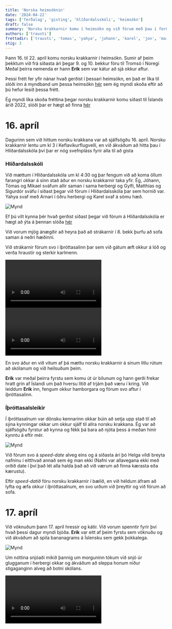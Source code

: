 ```yaml
---
title: 'Norska heimsóknin'
date: '2024-04-22'
tags: ['ferðalag', 'gisting', 'hlíðardalsskóli', 'heimsókn']
draft: false
summary: 'Norsku krakkarnir komu í heimsókn og við fórum með þau í ferðalag'
authors: ['trausti']
frettadir: ['trausti', 'tomas', 'yahya', 'johann', 'karel', 'jon', 'marteinn', 'mikael', 'oreglufolk', 'erik', 'solrun']
stig: 3
---
```



Þann 16. til 22. apríl komu norsku krakkarnir í heimsókn.
Sumir af þeim þekktum við frá síðasta ári þegar 9. og 10. bekkur fóru til Tromsö í Noregi
Meðal þeirra nemenda er hann **Erik** sem var kátur að sjá okkur aftur.


Þessi frétt fer yfir nánar hvað gerðist í þessari heimsókn, en það er líka til slóði inn á myndband um þessa heimsókn [hér](/verkefni/Norsklendingaheimsokn)
sem ég myndi skoða eftir að þú hefur lesið þessa frétt.


Ég myndi líka skoða fréttina þegar norsku krakkarnir komu síðast til Íslands árið 2022, slóði þar er hægt að finna [hér](/frettir/norkslendingar)


<TOCInline toc={props.toc} asDisclosure />


# 16. apríl


Dagurinn sem við hittum norsku krakkana var að sjálfsögðu 16. apríl.
Norsku krakkarnir lentu um kl 3 í Keflavíkurflugvelli, en við ákváðum að hitta þau í Hlíðardalsskóla því þar er nóg svefnpláss fyrir alla til að gista



### Hlíðardalsskóli


Við mættum í Hlíðardalsskóla um kl 4:30 og þar fengum við að koma öllum farangri okkar á sinn stað áður en norsku krakkarnir taka yfir.
Ég, Jóhann, Tómas og Mikael sváfum allir saman í sama herbergi og Gylfi, Matthías og Sigurdór sváfu í síðast þegar við fórum í Hlíðardalsskóla þar sem hornið var.
Yahya svaf með Arnari í öðru herbergi og Karel svaf á sömu hæð.


![Mynd](/static/images/faerslur/norsklendingar-2024/10.jpg)


Ef þú vilt kynna þér hvað gerðist síðast þegar við fórum á Hlíðardalsskóla er hægt að ýta á þennan slóða [hér](/frettir/hlidardalsskoli)


Við vorum mjög ánægðir að heyra það að strákarnir í 8. bekk þurfu að sofa saman á neðri hæðinni.

Við strákarnir fórum svo í íþróttasalinn þar sem við gátum æft okkur á lóð og verða hraustir og sterkir karlmenn.


<Grid>
  <GridItem>
<Video id="yGd38Denby0" />
  </GridItem>
  <GridItem><Video id="4vQj871_2NY" /></GridItem>
</Grid>


En svo áður en við vitum af þá mættu norsku krakkarnir á sínum litlu rútum að skólanum og við heilsuðum þeim.


**Erik** var meðal þeirra fyrstu sem komu út úr bílunum og hann gerði frekar hratt grín af Íslandi um það hversu lítið af trjám það væru í kring.
Við leiddum **Erik** inn, fengum okkur hamborgara og fórum svo aftur í íþróttasalinn.


### Íþróttasalsleikir


Í íþróttasalnum var dönsku kennarinn okkar búin að setja upp stað til að sýna kynningar okkar um okkur sjálf til allra norsku krakkana.
Ég var að sjálfsögðu fyrstur að kynna og fékk þá bara að njóta þess á meðan hinir kynntu á eftir mér.


![Mynd](/static/images/faerslur/norsklendingar-2024/1.jpg)



Við fórum svo á *speed-date* alveg eins og á síðasta ári þó Helga vildi breyta nafninu í eitthvað annað sem ég man ekki (Nafni var allavegana ekki með orðið date í því
það lét alla halda það að við værum að finna kærasta eða kærustu).


Eftir *speed-datið* fóru norsku krakkarnir í bælið, en við héldum áfram að lyfta og æfa okkur í íþróttasalnum, en svo urðum við þreyttir og við fórum að sofa.


# 17. apríl


Við vöknuðum þann 17. apríl hressir og kátir. Við vorum spenntir fyrir því hvað þessi dagur myndi bjóða.
**Erik** var eitt af þeim fyrstu sem vöknuðu og við ákváðum að spila bananagrams á Íslensku sem gekk þokkalega.


![Mynd](/static/images/faerslur/norsklendingar-2024/2.jpg)


Um nóttina snjóaði mikið þannig um morguninn tókum við snjó úr glugganum í herbergi okkar og ákváðum að sleppa honum niður stigaganginn alveg að botni skólans.


<Video id="C9rwVfSCuWo" />


Næst var morgunmatur og við fylltum okkur upp að mati, en svo þurftum við að hlíða kennurunum og við fórum í ferðalag.


### Hveragarðurinn


Kennararnir hentu okkur í Hveragarðinn í Hveragerði og þar fengum við að prófa egg sem voru soðin í hveri og fleira 
eins og að skoða hveri og geysi.


![Mynd](/static/images/faerslur/norsklendingar-2024/3.jpg)


<Video id="SS-xb5ix-rU" />


**Erik** var ekki ánægðu með lyktina af hverunum, en við sögðum honum að þetta væri venjulegt og að hann ætti að hætta að skæla yfir þessu.
Hann hlýddi okkur, en svo áðum en við vissum að gaus geysirinn þarna og við hlupum úr garðinum.


<Video id="qu0Dlo_Dmr0" />


### Bónusferð


Við fengum að fara í ferð til Bónus þar sem norsku krakkarnir gátu keypt allt íslenska nammið.
Þar kynntumst við norska krakkanum sem heitir Silas. Silas elskar þrista og finnst þeir vera besta nammið í heiminum.


Í Bónus voru líka *Takis* pokar sem kostuðu 39 kr hver sem er óheyranlega ódýrt verð.


![Mynd](/static/images/faerslur/norsklendingar-2024/4.jpg)


Sumir norsku krakkarnir eins og Lennart keypti nokkra poka af þeim sem hann svo reyndi að selja til annara manna (honum fannst pokarnir ekki góðir).
Lennart hafði alltaf rússlenska húfu á sér alla ferðina og köllum hann þess vegna rússa.


![Mynd](/static/images/faerslur/norsklendingar-2024/21.jpg)



### Hellisheiðarvirkjun


Næst fórum við á Hellisheiðarvirkjun þar sem við fengum kynningu um hvernig virkjanir virka og nánar um eldvirkni á Íslandi.
Síðast þegar norsku krakkarnir komu hingað, þá fórum við á Hellisheiðarvirkjun þannig þetta sagði sig sjálft hvað var þarna í boði fyrir okkur.


![Mynd](/static/images/faerslur/norsklendingar-2024/4.5.jpg)


**Erik** fannst þetta allt saman mjög áhugavert, en Silas hafði önnur plön. Silas vildi finna hrafntinnu eða obsidian til að búa til *Nether* *portal*
sem er einungsins bara hægt að búa til í Minecraft. Því miður en Silas náði aldrei að finna alla hranftinnuna sem hann þurfti fyrir *Nether* *portalið*.
Eftir að skoða virkjunina þurftum við að skella okkur í bílferð til...


Við fórum samt fyrst í Hlíðó og fórum í ræktina þar því við kláruðum Hellisheiðavirkjunarkynninguna allt of snemma.


<Video id="GW6XQHPNCSg" />


Karel tók 20 benchpress með 30kg án vanda en hinir gerðu bara 3.



### Raufarhólshellir


Við mættum á Raufarhólshelli, tilbúnir í slaginn. Við höfum líka komið hingað áður frá síðustu ferð, en það er alltaf gaman að koma aftur.
Strákarnir settur á sig hjálma og fóru svo í hellinn.


<Grid>
  <GridItem>
![Mynd](/static/images/faerslur/norsklendingar-2024/5.jpg)
  </GridItem>
  <GridItem>![Mynd](/static/images/faerslur/norsklendingar-2024/6.jpg)</GridItem>
</Grid>


Í hellinum fengum við að læra það hvernig svona hellir eins og Raufarhólshellir verða til. Hellirinn var mjög flottur á þessum árstíma 
því sumstaðar var hægt að finna grílukerti og íshrúgur um hellinn.


<Video id="jH6vWvM14t0" />


Dýpra inn í hellinum var slökkt á ljósunum, en við náðum að komast út og allir voru heilir á húfi.


<Grid>
  <GridItem>
![Mynd](/static/images/faerslur/norsklendingar-2024/7.jpg)
  </GridItem>
  <GridItem>![Mynd](/static/images/faerslur/norsklendingar-2024/8.jpg)</GridItem>
</Grid>


<Video id="_9BRTPy8vPY" />


Eftir ferðina í hellinn máttur þeir sem vildu fara í sund í sundlauginn í Þorlákshöfn sem við að sjálfsögðum gerðum.


### Sundlaugin í Þorlákshöfn


Ég, Jóhann, Yahya, **Erik** og fleiri fórum í sundlaugina og lékum okkur með barnadótið þar eins og að kasta bolta í gegnum holu.
Ég og Yahya fórum í köldu lögina í meira en þrjár mínútur því það er hvað alvöru karlmenn gera.


![Mynd](/static/images/faerslur/norsklendingar-2024/9.jpg)


Eftir sundlaugina fórum við hreinir og fínir í Hlíðó.


### Mættir í Hlíðó aftur


Við fórum aftur í Hlíðardalsskóla þar sem við fengum djúsi mat sem einstaklingarnir sem fóru ekki í sundlaugina þurftu að elda.
Við fundum *coca-cola* flösku í stigaganginum og ákváðum að bottle flippa henni en það gekk með engum árangri.
Við ákváðum svo að gera það sem og við gerðum með snjóinn og sluppum flösunni niður stiganginn sem endaði frekar illa.


<Video id="B-qWKWrd7fM" />


Flaskan lenti á seinni hæðinni beint fyrir framan einn íslenskan nemenda, en sá meiddi sig ekki.
Strákarnir ákváðu að taka skynsemina á þetta og hætta svona fíflagang.


### furðulegi leikurinn


Eftir það voru allir skipaðir að fara í íþróttasalinn þar sem við spiluðum skemmtilegan hálfgerðan stólaleik.

Stólar voru raðaðir frammi fyrir hvort öðru í hring og allir þáttakendurnir þurftu að sitja í hvern og einum.
í leiknum voru allir nemendur svo úthlutaðir annaðhvort spaða, lauf, tígli eða hjarta.

Leikstjórinn átti svo að draga eitthvað spila eins og í happadrætti og þá eiga allir með t.d. spaða að hreyfa sig. 
Tilgangur leiksins er fyrir einhvern að komast í sætið sitt og þá vinnur sá leikinn.

Þegar einhver færir sig, en það er einhver fyrir þá fer hann fyrir framan hann. Þá er sá sem er fyrir aftan læstur þangað 
til þessi fyrir framan fær spilið sitt aftur.

Það sem gerðist í leiknum t.d. var það að **Erik** hafði svona 10 manns fyrir framan sig og færði sig varla neitt þangað til teppan var loksins leyst. 
**Erik** var óheppnastur af öllum þáttakendunum.


Lennart og einhver strákur úr 8. bekk lentu í sínu sæti á sama tíma og unnu þá báðir leikinn.


Eftir leikinn voru Ég, Jóhann og Yahya vakandi alveg til kl 10 í íþróttasalnum, en svo fórum við að sofa.


# 18. apríl


Það var mikil spenna þann 18. apríl því við ætluðum að skella okkur til Vestmanneyja.


### Vestmannaeyjar


Ferðin til Vestmannaeyja var um 1 klst og 30 mín. Við spiluðum að sjálfsögðu Steinda Jr tónlist því hann er besti söngvari heimsins.
Á landeyjarhöfn sáum við Eyjafjallajökul og Vestmannaeyjar.


<Grid>
  <GridItem>
![Mynd](/static/images/faerslur/norsklendingar-2024/11.jpg)
  </GridItem>
  <GridItem>![Mynd](/static/images/faerslur/norsklendingar-2024/12.jpg)</GridItem>
</Grid>



Um borð á Herjólfi spiluðum við *Clash-of-Clans* með Silas en svo allt í einu vorum við mættir á eyjuna.
Við eyddum ekki miklum tíma á leiðinni að fyrsta áfangastað sem var Eldheima safnið. 


### Eldheimar


Eldheimar er safn um eldgosið sem átti sér stað árið 1973 á Heimaey og líka eldgosið sem myndaði eyjuna Surtsey árið 1963. 
Í miðju safnins var hús sem var grafið í ösku en var svo grafin aftur upp. 
Safnið var skemmtilega byggt og auðvelt að soga inn upplýsingarnar um eldgosin sem áttu sér stað á Heimaey og 
hvaða áhrif það hafði á íbúana þar.


Við höfum komið á þetta safn áður í fyrri heimsókn norsklendingana þannig við vissum allt sem safnið bauð upp á.


### Göngutúr


Ég, Jóhann og Yahya fórum í göngutúr um vestur hlið Heimaeyjar í *Krónuna* og svo í Stafkirkju
Eftir Stafkirkju fórum við að spranga og þar sprönguðu Jóhann, Erik, Silas, Tómas og fleiri.


<Grid>
  <GridItem>
<Video id="1ZVKVq3WXR8" />
  </GridItem>
  <GridItem><Video id="eSRwN9WSDl4" /></GridItem>
</Grid>


### Heimleiðin


Eftir að spranga fórum við aftur á Herjólf og til Íslands. Í rútunni var svo mikið pláss að ég og Yahya fórum að sofa.


![Mynd](/static/images/faerslur/norsklendingar-2024/13.jpg)


Við fórum á Seljalandsfoss.


<Video id="4sCQdcNoiFo" />


Svo keyrðum við beina leið í skólann en fyrst þurfti Trausti aðeins að leika sér.


<Video id="WIORBrfTJZI" />


Í skólanum fengum við pítsu frá Sólrúnu, en eftir það fórum við heim kl 9 og fórum að sofa.
Norsku krakkarnir sváfu í skólanum í stofum.


# 19. apríl


Þann 19. apríl gerðist voða lítið á milli norsku og íslensku nemendana. Íslendingarnir fóru í skólann samkvæmt hefbundri stundaskrá.
Norsku krakkarnir hinsvegar fóru ferðir um miðbæ Reykjavíkur að skoða t.d. Alþingishúsið.


# 20. apríl


Hjá flestum íslendingum gerðist ekkert þann 20. apríl en hjá sumum eins og hjá mér og Jóhanni gerðist fullt.


### Þingvellir


Á 20. apríl fengu fáir íslendingar að koma með til Þingvalla (Bara ég, Jóhann og einn óreglumaður komu með).
Jón Steinar var líka þarna að keyra bílinn og passa upp á alla eins og vanalega.


<Grid>
  <GridItem>
![Mynd](/static/images/faerslur/norsklendingar-2024/14.jpg)
  </GridItem>
  <GridItem>![Mynd](/static/images/faerslur/norsklendingar-2024/15.jpg)</GridItem>
</Grid>


Við skoðuðum Lögberg, Drekkingarhyl og Öxarárfoss. 


<Video id="_5f3vd5UmgI" />


Veðrið var ekki svo gott því það var rigning og skyggning var svona 5 km.


### Partý hjá Helgu


Eftir Þingvellir bauð Helga okkur í partý sem við þáðum.


![Mynd](/static/images/faerslur/norsklendingar-2024/16.jpg)


Í partýinu var mikið af veitingum og við fengum einhverjar þrautir sem maður átti að leysa sem var stundum frekar erfitt.


### Vatnsstríðið


Seinna í boði helgu þá hóf Trausti umræðu um hvernig íslenskt vatn er betra. 
**Erik** og Silas voru báðir mjög ósammála og sögðu það að íslenskt vatn lyktaði eins og egg
(við erum að tala um kalt vatn og ekki allt heitt íslenskt vatn lyktar eins og egg).


Jón Steinar lét **Erik** þefa af heitu vatni úr krananum en hann fann enga eggja lykt sem þýðir það að hann hafi strax rangt fyrir sér.
Umræðan hélt áfram með engum sáttum, en svo kom Marteinn á staðinn og hafði einhverjar skoðanir.


Marteinn sagði það að ef þeir halda áfram að rífast þurfi að hefja stríð á milli Íslands og Noregs um hver hefur betra vatn.
Trausti studdi þessa hugmynd, en Jón Steinar skynsami náungin sagði það að íslendingar 
hafa engan her og myndu þá tapa stríðinu á núll einni.


Trausti vissi það sem Jón Steinar sagði, en hélt áfram umræðunni. 
Umræðan missti samt fljótt dampinn og norsklendingarnir fóru heim hressir og kátir.
Marteinn kallaði Trausta, Trausta vatnsstríð ef hann skyldi hefja vatnsstríð á móti Noregi.


Trausti vill væntanlega búa til Íslendingasögu um *Trausta þátt vatnsstríðsins* sem væri metsala.


Íslendingarnir fóru svo heim.


# 21. apríl


Þann 21. apríl þurftu íslendingarnir að taka norsku krakkana í heimboð.


Trausti, Jóhann, Tómas og Mikael voru í hóp með Erik og Silas.
Strákarnir fóru heim til Mikaels.
Hjá Mikaeli fengum við pítsur og horfðum á einhvern þáttu um ofurhetjur, en svo fórum við að borða *Huppu-ís*. 


![Mynd](/static/images/faerslur/norsklendingar-2024/17.jpg)


Eftir að borða tók Silas upp dróna sinn og tók skot af húsi Mikaels, en svo fórum við heim að sofa.


<Video id="5dY3MNgQW-w" />


Yahya var mjög óheppinn hinsvegar með sína norsku krakka og þurfti að vera með t.d. Levi frá noregi sem elskaði *ghetto* og *roadmen*. 
Hann vildi líka fara í Breiðholtið.


# 22. apríl


Um nóttina 22. apríl fóru norsku krakkarnir heim þannig þegar íslendingar mættu í skólann, þá var enginn norsklendingur eftir.
Samt voru nokkrir norskir búnir að skrifa eitthvað á töflunar í stofunum.





Í stofu 3 skrifaði Silas eitthvað um Jóhann og þar var líka þristur að bíða eftir honum.


<Grid>
  <GridItem>
![Mynd](/static/images/faerslur/norsklendingar-2024/20.jpg)
  </GridItem>
  <GridItem><Video id="hgcWihjyj2Y" /></GridItem>
</Grid>

Í 9. bekkjar stofunni hafði Lennart skrifað eitthvað með *kommúnista-logo*


![Mynd](/static/images/faerslur/norsklendingar-2024/18.jpg)


Í stofu 4 var eitthvað sem Trausti skrifaði til gamans um hvernig Silas er í rauninni hringur sem fer fram og til baka.


![Mynd](/static/images/faerslur/norsklendingar-2024/19.jpg)


En restin af deginum var eins og hver annar skóladagur.


Svona endaði norsklendingaheimsóknin. **Erik** og vinir fóru til Noregs aftur og íslendingar látnir vinna aftur.
Þetta var mjög skemmtileg fer og við er þakklátir að fá að prófa eitthvað annað, en að vera alltaf í skólanum að læra hvern dag.


Þetta var líklega síðasta skiptið sem við munum hitta **Erik** svo hann ákvað sækja um eftirlaun sem við 
tafaralaust samþykktum í reglunni.


Þá er þessi frétt lokin, bæ bæ.

